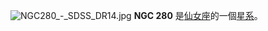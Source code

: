 {{NGCInfoBox
|NGCID=NGC 280
|發現者=弗里德里希·威廉·赫歇爾|發現日期=1785年12月5日|其他編號=UGC 534, MCG 4-3-13,ZWG 480.17|曆元=J2000.0|赤經=52分30.2秒|赤緯=24°21'3""|星座=仙女座|星體=星系|星等=13.5|表面亮度=14|藍等=14.3}}
[[File:NGC280_-_SDSS_DR14.jpg|thumb]]
'''NGC 280''' 是[[仙女座|仙女座]]的一個[[星系|星系]]。

{{NGCReference|280}}

{{Catalogs|NGC=280}}